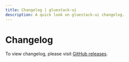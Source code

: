 ```yaml
---
title: Changelog | gluestack-ui
description: A quick look on gluestack-ui changelog.
---
```



<Meta title="common/More/Changelog" />

# Changelog

To view changelog, please visit [GitHub releases](https://github.com/gluestack/gluestack-ui/releases).
